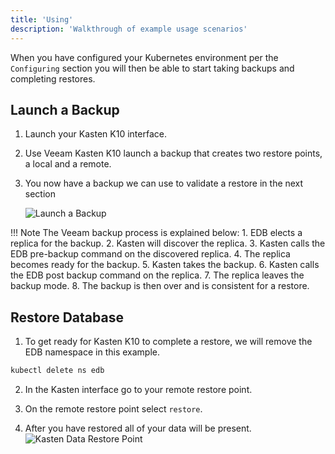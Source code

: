 ```yaml
---
title: 'Using'
description: 'Walkthrough of example usage scenarios'
---
```


When you have configured your Kubernetes environment per the `Configuring` section you will then be able to start taking backups and completing restores.

## Launch a Backup

1. Launch your Kasten K10 interface.

2. Use Veeam Kasten K10 launch a backup that creates two restore points, a local and a remote.

3. You now have a backup we can use to validate a restore in the next section

    ![Launch a Backup](Images/LaunchaBackup.png)

!!! Note
    The Veeam backup process is explained below:
    1. EDB elects a replica for the backup.
    2. Kasten will discover the replica.
    3. Kasten calls the EDB pre-backup command on the discovered replica.
    4. The replica becomes ready for the backup.
    5. Kasten takes the backup.
    6. Kasten calls the EDB post backup command on the replica.
    7. The replica leaves the backup mode.
    8. The backup is then over and is consistent for a restore.


## Restore Database

1. To get ready for Kasten K10 to complete a restore, we will remove the EDB namespace in this example.

```bash
kubectl delete ns edb
```

2. In the Kasten interface go to your remote restore point.

3. On the remote restore point select `restore`.

4. After you have restored all of your data will be present.
    ![Kasten Data Restore Point](Images/KastenRestorePoint.png)


